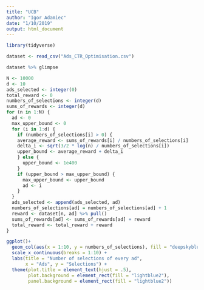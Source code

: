 ```yaml
---
title: "UCB"
author: "Igor Adamiec"
date: "1/10/2019"
output: html_document
---
```


```r
library(tidyverse)
```

```r
dataset <- read_csv("Ads_CTR_Optimisation.csv")
```

```r
dataset %>% glimpse
```


```r
N <- 10000
d <- 10
ads_selected <- integer(0)
total_reward <- 0
numbers_of_selections <- integer(d)
sums_of_rewards <- integer(d)
for (n in 1:N) {
  ad <- 0
  max_upper_bound <- 0
  for (i in 1:d) {
    if (numbers_of_selections[i] > 0) {
    average_reward <- sums_of_rewards[i] / numbers_of_selections[i]
    delta_i <- sqrt(3/2 * log(n) / numbers_of_selections[i])
    upper_bound <- average_reward + delta_i
    } else {
      upper_bound <- 1e400
    }
    if (upper_bound > max_upper_bound) {
      max_upper_bound <- upper_bound
      ad <- i
    }
  }
  ads_selected <- append(ads_selected, ad)
  numbers_of_selections[ad] = numbers_of_selections[ad] + 1
  reward <- dataset[n, ad] %>% pull()
  sums_of_rewards[ad] <- sums_of_rewards[ad] + reward
  total_reward <- total_reward + reward
}
```

```r
ggplot()+
  geom_col(aes(x = 1:10, y = numbers_of_selections), fill = "deepskyblue4") +
  scale_x_continuous(breaks = 1:10) +
  labs(title = "Number of selections of every ad",
       x = "Ads", y = "Selections") +
  theme(plot.title = element_text(hjust = .5),
        plot.background = element_rect(fill = "lightblue2"),
        panel.background = element_rect(fill = "lightblue2"))
```



